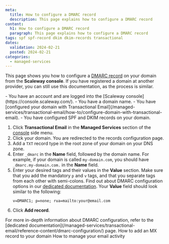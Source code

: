 ```yaml
---
meta:
  title: How to configure a DMARC record
  description: This page explains how to configure a DMARC record
content:
  h1: How to configure a DMARC record
  paragraph: This page explains how to configure a DMARC record
tags: spf spf-record dkim dkim-records transactional
dates:
  validation: 2024-02-21
  posted: 2024-02-21
categories:
  - managed-services
---
```


This page shows you how to configure a [DMARC record](/managed-services/transactional-email/concepts/#dmarc-record) on your domain from the **Scaleway console**.
If you have registered a domain at another provider, you can still use this documentation, as the process is similar.

<Macro id="iam-requirements" />

<Message type="requirement">
  - You have an account and are logged into the [Scaleway console](https://console.scaleway.com/).
  - You have a domain name.
  - You have [configured your domain with Transactional Email](/managed-services/transactional-email/how-to/configure-domain-with-transactional-email).
  - You have configured SPF and DKIM records on your domain.
</Message>

1. Click **Transactional Email** in the **Managed Services** section of the [console](https://console.scaleway.com/) side menu.
2. Click your domain. You are redirected to the records configuration page.
3. Add a `TXT` record type in the root zone of your domain on your DNS zone.
4. Enter `_dmarc` in the **Name** field, followed by the domain name. For example, if your domain is called `my-domain.com`, you should have `_dmarc.my-domain.com.` in the **Name** field.
5. Enter your desired tags and their values in the **Value** section. Make sure that you add the mandatory `p` and `v` tags, and that you separate tags from each other with semi-colons. Find out about DMARC configuration options in our [dedicated documentation](/managed-services/transactional-email/reference-content/dmarc-configuration/).
    Your **Value** field should look similar to the following:
    ```
    v=DMARC1; p=none; rua=mailto:your@email.com
    ```
6. Click **Add record**.

<Message type="tip">
  For more in-depth information about DMARC configuration, refer to the [dedicated documentation](/managed-services/transactional-email/reference-content/dmarc-configuration/) page.
</Message>

<Navigation title="See also">
  <PreviousButton to="/managed-services/transactional-email/how-to/add-mx-record-to-your-domain/">How to add an MX record to your domain</PreviousButton>
  <NextButton to="/managed-services/transactional-email/how-to/manage-email-activity/">How to manage your email activity</NextButton>
</Navigation>